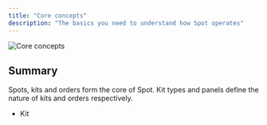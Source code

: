 ```yaml
---
title: "Core concepts"
description: "The basics you need to understand how Spot operates"
---
```


![Core concepts](/img/core-concepts.png)

## Summary
Spots, kits and orders form the core of Spot. Kit types and panels define the nature of kits and orders respectively.

 * Kit